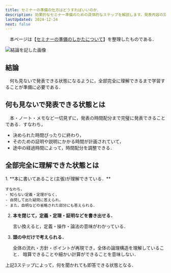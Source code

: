 ```yaml
---
title: セミナーの準備の仕方はどうすればいいのか．
description: 効果的なセミナー準備のための具体的なステップを解説します。発表内容の完全な理解から、時間配分の計画、質疑応答への対応まで、成功するセミナーの準備方法を詳しく説明します。
lastUpdated: 2024-12-24
next: false
---
```



　本ページは【[セミナーの準備のしかたについて](https://www.ms.u-tokyo.ac.jp/~yasuyuki/sem.htm)】を整理したものである．


<Image src={conclusion} alt="結論を記した画像" />

## 結論
　何も見ないで発表できる状態になるように，全部完全に理解できるまで学習することが準備に必要である．

## 何も見ないで発表できる状態とは
　本・ノート・メモなど一切見ずに，発表の時間配分まで完璧に発表できることである．すなわち，
- 決められた時間ぴったりに終わり，
- そのための証明や説明にかかる時間が計画されていて，
- 途中の経過時間によって，時間配分を調整できる．

## 全部完全に理解できた状態とは
<Steps>
1. **本に書いてあること(主張)が理解できている．**

    すなわち，
    - 知らない定義・定理がなく，
    - 自問して出た疑問に答えられ，
    - また，自明などの省略された部分にも答えられる．


2. **本を閉じて，定義・定理・証明などを書き出せる．**

    言い換えると，定義・操作・論法の意味がわかっている．

3. **頭の中だけで考えられる．**

    全体の流れ・方針・ポイントが再現でき，全体の論理構造を理解していること．
    暗算できることや細かい計算ができることを意味しない．

</Steps>
上記3ステップによって，何を聞かれても即答できる状態となる． 

